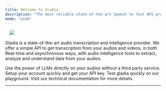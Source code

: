 ```yaml
---
title: Welcome to Gladia
description: "The most reliable state-of-the-art Speech to Text API provider"
mode: "wide"
---
```


<img 
  className="block dark:hidden rounded-lg" 
  noZoom
  height="10"
  src="/assets/dark-banner.png" 
/>
<img 
  className="hidden dark:block rounded-lg" 
  noZoom
  src="/assets/light-banner.png"
/>


Gladia is a state-of-the-art audio transcription and intelligence provider. We offer a simple API to get transcription from your audios and videos,
in both Real-time and asynchronous ways, with audio intelligence tools to extract, analyze and understand data from your audios.



<CardGroup cols={3}>
  <SttCards />
    <Card
    title="Apply audio intelligence"
    icon="magnifying-glass-chart"
    href="/chapters/audio-intelligence/"
  >
    Use the power of LLMs directly on your audios without a third party service.
  </Card>
  <Card
    title="Setup your account"
    icon="gear"
    href="/chapters/introduction/getting-started#setup-your-account"
  >
    Setup your account quickly and get your API key.
  </Card>
    <Card
    title="Test gladia playground"
    icon="list-music"
    href="https://app.gladia.io/"
    arrow={false}
  >
    Test gladia quickly on our playground.
  </Card>
    <Card
    title="Using Gladia API?"
    icon="code"
    href="/api-reference/"
  >
    Visit our technical documentation for more details.
  </Card>

</CardGroup>

-----